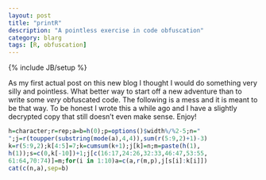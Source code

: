 ```yaml
---
layout: post
title: "printR"
description: "A pointless exercise in code obfuscation"
category: blarg
tags: [R, obfuscation]
---
```

{% include JB/setup %}

As my first actual post on this new blog I thought I would do something very silly and pointless.  What better way to start off a new adventure than to write some _very_ obfuscated code.  The following is a mess and it is meant to be that way.  To be honest I wrote this a while ago and I have a slightly decrypted copy that still doesn't even make sense.  Enjoy!

```r
h=character;r=rep;a=b=h(0);p=options()$width%/%2-5;n="
";j=r(toupper(substring(mode(a),4,4)),sum(r(5:9,2)+1)-3)
k=r(5:9,2);k[4:5]=7;k=cumsum(k+1);j[k]=n;m=paste(h(1), 
h(1));s=c(0,k[-10])+1;j[c(16:17,24:26,32:33,46:47,53:55,
61:64,70:74)]=m;for(i in 1:10)a=c(a,r(m,p),j[s[i]:k[i]])
cat(c(n,a),sep=b)
```